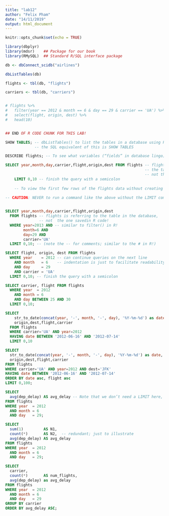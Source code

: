 ```yaml
---
title: "lab12"
author: "Felix Pham"
date: "14/11/2019"
output: html_document
---
```


```r
knitr::opts_chunk$set(echo = TRUE)
```

```r
library(dbplyr)  
library(mdsr)    ## Package for our book
library(RMySQL)  ## Standard R/SQL interface package

db <- dbConnect_scidb("airlines")

dbListTables(db)

flights <- tbl(db, "flights")

carriers <- tbl(db, "carriers")


# flights %>%
#   filter(year == 2012 & month == 6 & day == 29 & carrier == 'UA') %>%
#   select(flight, origin, dest) %>%
#   head(10)


## END OF R CODE CHUNK FOR THIS LAB!

```

```sql

SHOW TABLES; -- dbListTables() to list the tables in a database using R code; 
             -- the SQL equivalent of this is SHOW TABLES

```

```sql

DESCRIBE flights; -- To see what variables (“fields” in database lingo) are in a particular table, we can use DESCRIBE (similar to glimpse() in R).

```

```sql
SELECT year,month,day,carrier,flight,origin,dest FROM flights -- flights is referring to 
                                                              -- the table in the database, 
                                                              -- not the one savedin R code!
    LIMIT 0,10 -- finish the query with a semicolon
    
    -- To view the first few rows of the flights data without creating a tbl view first, we can use a SELECT * FROM <table> LIMIT 0,<n> construction (where n is the number of rows we want to view)

-- CAUTION: NEVER to run a command like the above without the LIMIT component unless you know for sure that the table you’re accessing is relatively small. Omitting this will cause your computer to try to retrieve and print the ENTIRETY of the database, which in this case is over 100 million records. This will likely CRASH your computer and also slow the server way down for everyone else.
    

```

```sql

SELECT year,month,day,carrier,flight,origin,dest 
  FROM flights -- flights is referring to the table in the database, 
               -- not  the one savedin R code!
  WHERE year=2013 AND -- similar to filter() in R!
        month=6 AND 
        day=29 AND 
        carrier='UA'
  LIMIT 0,10; -- (note the -- for comments; similar to the # in R!)


```


```sql

SELECT flight, origin, dest FROM flights
  WHERE year    = 2012 -- can continue queries on the next line
    AND month   = 6    -- indentation is just to facilitate readability
    AND day     = 29    
    AND carrier = 'UA'
  LIMIT 0,10; -- finish the query with a semicolon


```

```sql

SELECT carrier, flight FROM flights
  WHERE year  = 2012
    AND month = 6
    AND day BETWEEN 25 AND 30
  LIMIT 0,10;


```

```sql

SELECT 
    str_to_date(concat(year, '-', month, '-', day), '%Y-%m-%d') as date,
    origin,dest,flight,carrier
  FROM flights
  WHERE carrier='UA' AND year=2012
  HAVING date BETWEEN '2012-06-16' AND '2012-07-14'
  LIMIT 0,10


```

```sql

SELECT 
  str_to_date(concat(year, '-', month, '-', day), '%Y-%m-%d') as date,
  origin,dest,flight,carrier
FROM flights
WHERE carrier='UA' AND year=2012 AND dest='JFK'
HAVING date BETWEEN '2012-06-16' AND '2012-07-14'
ORDER BY date asc, flight asc
LIMIT 0,100;


```

```sql

SELECT 
  avg(dep_delay) AS avg_delay -- Note that we don’t need a LIMIT here, since we’re aggregating the dataset to a single number.
FROM flights
WHERE year  = 2012 
  AND month = 6 
  AND day   = 29;


```

```sql

SELECT 
  sum(1)         AS N1,
  count(*)       AS N2,  -- redundant; just to illustrate
  avg(dep_delay) AS avg_delay
FROM flights
WHERE year  = 2012 
  AND month = 6 
  AND day   = 29;


```

```sql

SELECT 
  carrier,
  count(*)       AS num_flights,
  avg(dep_delay) as avg_delay
FROM flights
WHERE year  = 2012 
  AND month = 6 
  AND day   = 29
GROUP BY carrier
ORDER BY avg_delay ASC;

```